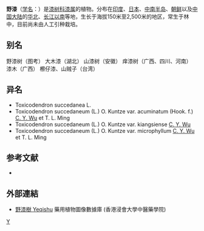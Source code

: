 {{Speciesbox 
| genus = Toxicodendron
| species = succedaneum
| authority = (L.) O. Kuntze
| subdivision_ranks =[[变种|变种]]
| subdivision =
* 野漆 ''T. s.'' var. ''succedaneum''
* [[江西野漆|江西野漆]] ''T. s.'' var. ''kiangsiense''
* [[小叶野漆|小叶野漆]] ''T. s.'' var. ''microphyllum''
| synonyms = ''Rhus succedaneum''
}}

'''野漆'''（[[学名|学名]]：{{lang|la|''Toxicodendron succedaneum''}}）是[[漆树科|漆树科]][[漆属|漆属]]的植物。分布在[[印度|印度]]、[[日本|日本]]、[[中南半岛|中南半岛]]、[[朝鲜|朝鲜]]以及[[中国大陆|中国大陆]]的[[华北|华北]]、[[长江以南|长江以南]]等地，生长于海拔150米至2,500米的地区，常生于林中，目前尚未由人工引种栽培。

== 别名 ==
野漆树（图考） 大木漆（湖北） 山漆树（安徽） 痒漆树（广西、四川、河南） 漆木（广西） 檫仔漆、山贼子（台湾）

== 异名 ==
* Toxicodendron succedanea L.
* Toxicodendron succedaneum (L.) O. Kuntze var. acuminatum (Hook. f.) [[吴征镒|C. Y. Wu]] et T. L. Ming
* Toxicodendron succedaneum (L.) O. Kuntze var. kiangsiense [[吴征镒|C. Y. Wu]]
* Toxicodendron succedaneum (L.) O. Kuntze var. microphyllum [[吴征镒|C. Y. Wu]] et T. L. Ming

== 参考文献 ==
<div class="references-small">
* {{cite web| url =http://www.bioinfo.cn/db05/KmzwSpecies.php?action=view&id=502| title =野漆（原变种）| work =《中国高等植物数据库全库》| publisher =中国科学院微生物研究所| author =昆明植物研究所| accessdate =2009-02-21| deadurl =yes| archiveurl =https://web.archive.org/web/20160305004056/http://www.bioinfo.cn/db05/KmzwSpecies.php?action=view&id=502| archivedate =2016-03-05}}
</div>

== 外部連結 ==
* [http://libproject.hkbu.edu.hk/was40/detail?lang=ch&channelid=1288&searchword=herb_id=D00992 野漆樹 Yeqishu] {{Wayback|url=http://libproject.hkbu.edu.hk/was40/detail?lang=ch&channelid=1288&searchword=herb_id=D00992 |date=20160304084012 }} 藥用植物圖像數據庫 (香港浸會大學中醫藥學院) {{zh}}{{en}}
{{Taxonbar|from=Q130143}}

[[Category:漆属|Y]]


{{植物小作品}}